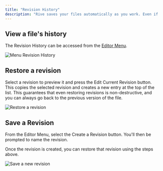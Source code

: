 ```yaml
---
title: "Revision History"
description: "Rive saves your files automatically as you work. Even if multiple people are working on the same file at the same time, Rive tracks all changes and stores them in the Revision History."
---
```


## View a file's history

The Revision History can be accessed from the [Editor Menu](/editor/interface-overview/toolbar).

![Menu Revision History](/images/editor/fundamentals/revision-history-menu.gif)

## Restore a revision

Select a revision to preview it and press the Edit Current Revision button. This copies the selected revision and creates a new entry at the top of the list. This guarantees that even restoring revisions is non-destructive, and you can always go back to the previous version of the file.

![Restore a revision](/images/editor/fundamentals/revision-history-restore.gif)

## Save a Revision

From the Editor Menu, select the Create a Revision button. You'll then be prompted to name the revision.

Once the revision is created, you can restore that revision using the steps above.

![Save a new revision](/images/editor/fundamentals/revision-history-save.gif)